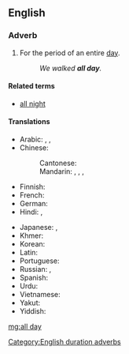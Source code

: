 ==English==

===Adverb===
{{en-adv|head=[[all]] [[day]]|-}}

# For the period of an entire [[day]].
#: ''We walked '''all day'''.''

====Related terms====
* [[all night]]

====Translations====
{{trans-top|the entire day}}
* Arabic: {{t|ar|طُول اَلْيَوْم}}, {{t|ar|طُول اَلنَّهَار}}, {{t|ar|كُلّ اَلْيَوْم}}
* Chinese:
*: Cantonese: {{t|yue|成日|tr=seng4 jat6|sc=Hani}}
*: Mandarin: {{t+|cmn|終日|sc=Hani}}, {{t+|cmn|终日|tr=zhōngrì|sc=Hani}}, {{t+|cmn|全天|tr=quántiān|sc=Hani}}, {{t+|cmn|整天|tr=zhěngtiān|sc=Hani}}
* Finnish: {{t+|fi|koko|alt=koko päivän}}
* French: {{t|fr|toute la journée}}
* German: {{t|de|den ganzen Tag}}
* Hindi: {{t|hi|दिन भर|tr=din bhar|sc=Deva}}, {{t|hi|सारे दिन|tr=sāre din|sc=Deva}}
{{trans-mid}}
* Japanese: {{t+|ja|終日|tr=じゅうじつ, jūjitsu}}, {{t|ja|一日中|tr=いちにちじゅう, ichinichijū}}
* Khmer: {{t|km|វាស់ថ្ងៃ|tr=voah tŋay|sc=Khmr}}
* Korean: {{t|ko|하루 종일|tr=haru jongil}}
* Latin: {{t+|la|diū}}
* Portuguese: {{t|pt|[[o]] [[dia]] [[todo]]}}
* Russian: {{t|ru|це́лый день}}, {{t|ru|весь день}}
* Spanish: {{t|es|todo el día}}
* Urdu: {{t|ur|سارے دن|tr=sāre din|sc=ur-Arab}}
* Vietnamese: {{t|vi|cả ngày}}
* Yakut: {{t|sah|бүтүн күн|sc=Cyrl}}
* Yiddish: {{t|yi|אַ גאַנצן טאָג|tr=a gantsn tog}}
{{trans-bottom}}

[[Category:English duration adverbs]]

[[mg:all day]]
